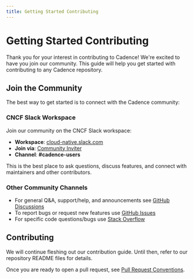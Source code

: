 ```yaml
---
title: Getting Started Contributing
---
```


# Getting Started Contributing

Thank you for your interest in contributing to Cadence! We're excited to have you join our community. This guide will help you get started with contributing to any Cadence repository.

## Join the Community

The best way to get started is to connect with the Cadence community:

### CNCF Slack Workspace

Join our community on the CNCF Slack workspace:
- **Workspace**: [cloud-native.slack.com](https://cloud-native.slack.com/)
- **Join via**: [Community Inviter](https://communityinviter.com/apps/cloud-native/cncf)
- **Channel**: **#cadence-users**

This is the best place to ask questions, discuss features, and connect with maintainers and other contributors.

### Other Community Channels

- For general Q&A, support/help, and announcements see [GitHub Discussions](https://github.com/cadence-workflow/cadence/discussions) 
- To report bugs or request new features use [GitHub Issues](https://github.com/cadence-workflow/cadence/issues) 
- For specific code questions/bugs use [Stack Overflow](https://stackoverflow.com/questions/tagged/cadence-workflow) 

## Contributing

We will continue fleshing out our contribution guide. Until then, refer to our repository README files for details. 

Once you are ready to open a pull request, see [Pull Request Conventions](pull-request-conventions).